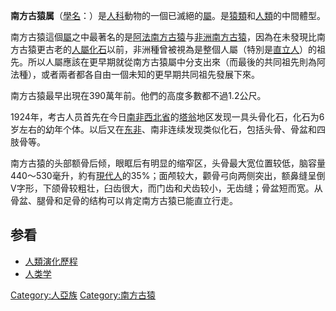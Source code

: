 {{unreferenced|time=2012-10-2}}
{{AutoTaxobox
| fossil_range = {{Fossil range|4|2|[[上新世|上新世]]–[[更新世|更新世]]}}
| image = Australopithecusafarensis reconstruction.jpg
| image_caption = 
| taxon = Australopithecus
| authority = [[雷蒙·達特|R.A. Dart]], 1925
| type_species =  '''阿法南方古猿<br>''Australopithecus africanus'''''
| type_species_authority = Dart, 1925
| subdivision =
* †[[阿法南方古猿|阿法南方古猿]] ''A. afarensis''
* †[[非洲南方古猿|非洲南方古猿]] ''A. africanus''
* †[[湖畔南方古猿|湖畔南方古猿]] ''A. anamensis''
* †[[羚羊河南方古猿|羚羊河南方古猿]] ''A. bahrelghazali''
* †[[近亲南方古猿|近亲南方古猿]] ''A. deyiremeda''
* †[[驚奇南方古猿|驚奇南方古猿]] ''A. garhi''
* †[[源泉南方古猿|源泉南方古猿]] ''A. sediba''
曾被界定為南方古猿屬的種：
* [[埃塞俄比亞傍人|埃塞俄比亞傍人]] ''P. aethiopicus''
* [[羅百氏傍人|羅百氏傍人]] ''P. robustus''
* [[鮑氏傍人|鮑氏傍人]] ''P. boisei''
}}

'''南方古猿属'''（[[學名|學名]]：{{lang|la|''Australopithecus''}}）是[[人科|人科]]動物的一個已滅絕的[[屬|屬]]。是[[猿類|猿類]]和[[人類|人類]]的中間體型。

南方古猿這個[[屬|屬]]之中最著名的是[[阿法南方古猿|阿法南方古猿]]与[[非洲南方古猿|非洲南方古猿]]，因為在未發現比南方古猿更古老的[[人屬|人屬]][[化石|化石]]以前，非洲種曾被視為是整個人屬（特別是[[直立人|直立人]]）的祖先。所以人屬應該在更早期就從南方古猿屬中分支出來（而最後的共同祖先則為阿法種），或者兩者都各自由一個未知的更早期共同祖先發展下來。

南方古猿最早出現在390萬年前。他們的高度多數都不過1.2公尺。

1924年，考古人员首先在今日[[南非|南非]][[西北省_(南非)|西北省]]的[[塔翁|塔翁]]地区发现一具头骨化石，化石为6岁左右的幼年个体。以后又在[[东非|东非]]、南非连续发现类似化石，包括头骨、骨盆和四肢骨等。

南方古猿的头部额骨后倾，眼眶后有明显的缩窄区，头骨最大宽位置较低，脑容量440～530毫升，約有[[人|現代人]]的35%；面颅较大，颧骨弓向两侧突出，额鼻缝呈倒V字形，下颌骨较粗壮，臼齿很大，而门齿和犬齿较小，无齿缝；骨盆短而宽。从骨盆、腿骨和足骨的结构可以肯定南方古猿已能直立行走。

== 参看 ==
{{Commons category|Australopithecus}}
{{wikispecies|Australopithecus}}
* [[人類演化歷程|人類演化歷程]]
* [[人类学|人类学]]
{{簡鼻亞目|Ho.}}
{{Human Evolution}}
{{已滅絕人科}}
{{Taxonbar|from=Q103237}}

[[Category:人亞族|Category:人亞族]]
[[Category:南方古猿|Category:南方古猿]]